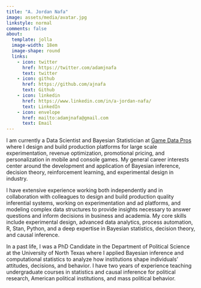 ```yaml
---
title: "A. Jordan Nafa"
image: assets/media/avatar.jpg
linkstyle: normal
comments: false
about:
  template: jolla
  image-width: 18em
  image-shape: round
  links:
    - icon: twitter
      href: https://twitter.com/adamjnafa
      text: twitter
    - icon: github
      href: https://github.com/ajnafa
      text: Github
    - icon: linkedin
      href: https://www.linkedin.com/in/a-jordan-nafa/
      text: LinkedIn
    - icon: envelope
      href: mailto:adamjnafa@gmail.com
      text: Email
---
```

 

I am currently a Data Scientist and Bayesian Statistician at [Game Data Pros](https://gamedatapros.com/) 
where I design and build production platforms for large scale experimentation, revenue optimization, 
promotional pricing, and personalization in mobile and console games. My general 
career interests center around the development and application of Bayesian inference, 
decision theory, reinforcement learning, and experimental design in industry.

::: a
I have extensive experience working both independently and in collaboration with colleagues 
to design and build production quality inferential systems, working on experimentation and ad 
platforms, and modeling complex data structures to provide insights necessary to answer questions 
and inform decisions in business and academia. My core skills include experimental design, advanced data 
analytics, process automation, R, Stan, Python, and a deep expertise in Bayesian statistics, 
decision theory, and causal inference.
::: 

::: a
In a past life, I was a PhD Candidate in the Department of Political Science at the University 
of North Texas where I applied Bayesian inference and computational statistics to analyze how 
institutions shape individuals' attitudes, decisions, and behavior. I have two years of experience 
teaching undergraduate courses in statistics and causal inference for political research, American 
political institutions, and mass political behavior.
:::

